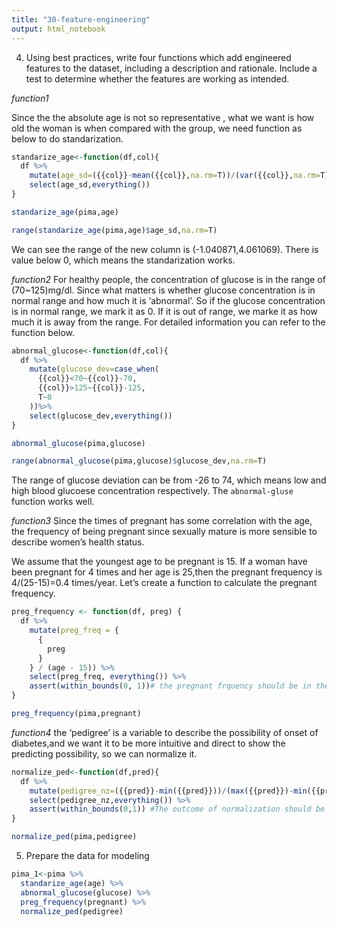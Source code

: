 ```yaml
---
title: "30-feature-engineering"
output: html_notebook
---
```


4. Using best practices, write four functions which add engineered features to the dataset, including a description and rationale. Include a test to determine whether the features are working as intended. 


*function1*

Since the  the absolute age is not so representative , what we want is how old the woman is when compared with the group,  we need function as below to do standarization.

```r
standarize_age<-function(df,col){
  df %>% 
    mutate(age_sd=({{col}}-mean({{col}},na.rm=T))/(var({{col}},na.rm=T))^.5) %>% 
    select(age_sd,everything())
}

standarize_age(pima,age)
```

```r
range(standarize_age(pima,age)$age_sd,na.rm=T)
```
We can see the range of the new column is (-1.040871,4.061069). There is value below 0, which means the standarization works.






*function2*
For healthy people, the concentration of glucose is in the range of (70~125)mg/dl.
Since what matters is whether glucose concentration is in normal range and how much it is 'abnormal'. So if the glucose concentration is in normal range, we mark it as 0. If it is out of range, we marke it as how much it is away from the range.  For detailed information you can refer to the function below.

```r
abnormal_glucose<-function(df,col){
  df %>% 
    mutate(glucose_dev=case_when(
      {{col}}<70~{{col}}-70,
      {{col}}>125~{{col}}-125,
      T~0
    ))%>% 
    select(glucose_dev,everything()) 
}

abnormal_glucose(pima,glucose)
```


```r
range(abnormal_glucose(pima,glucose)$glucose_dev,na.rm=T)
```
The range of glucose deviation can be from -26 to 74, which means low and high blood glucoese concentration respectively.  The `abnormal-gluse` function works well.



*function3*
Since the times of pregnant has some correlation with the age, the frequency of being pregnant since  sexually mature  is more sensible to describe women's  health status.

We assume that the youngest age to be pregnant is 15. If a woman have been pregnant for 4 times and her age is 25,then the pregnant frequency is  4/(25-15)=0.4 times/year.
Let's create a function to calculate the pregnant frequency.

```r
preg_frequency <- function(df, preg) {
  df %>%
    mutate(preg_freq = {
      {
        preg
      }
    } / (age - 15)) %>%
    select(preg_freq, everything()) %>% 
    assert(within_bounds(0, 1))# the pregnant frquency should be in the range of (0,1) in the common sense
}

preg_frequency(pima,pregnant)
```

*function4*
the 'pedigree' is a variable to describe the possibility of onset of diabetes,and we want it to be more intuitive and direct to show the predicting possibility, so we can normalize it.

```r
normalize_ped<-function(df,pred){
  df %>% 
    mutate(pedigree_nz=({{pred}}-min({{pred}}))/(max({{pred}})-min({{pred}})))%>% 
    select(pedigree_nz,everything()) %>% 
    assert(within_bounds(0,1)) #The outcome of normalization should be in range of [0,1],
}

normalize_ped(pima,pedigree)
```





5. Prepare the data for modeling

```r
pima_1<-pima %>% 
  standarize_age(age) %>% 
  abnormal_glucose(glucose) %>% 
  preg_frequency(pregnant) %>% 
  normalize_ped(pedigree)
```



